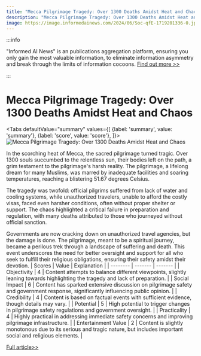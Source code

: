 ```yaml
---
title: "Mecca Pilgrimage Tragedy: Over 1300 Deaths Amidst Heat and Chaos"
description: "Mecca Pilgrimage Tragedy: Over 1300 Deaths Amidst Heat and Chaos"
image: https://image.informedainews.com/2024/06/Soc-qfE-1719201336-0.jpg
---
```



:::info

"Informed AI News" is an publications aggregation platform, ensuring you only gain the most valuable information, to eliminate information asymmetry and break through the limits of information cocoons.  [Find out more >>](/)

:::

# Mecca Pilgrimage Tragedy: Over 1300 Deaths Amidst Heat and Chaos


<Tabs
	defaultValue="summary"
	values={[
	{label: 'summary', value: 'summary'},
	{label: 'score', value: 'score'},
]}>
<TabItem value="summary">
<img
  src="https://image.informedainews.com/2024/06/Soc-qfE-1719201336-0.jpg"
  alt="Mecca Pilgrimage Tragedy: Over 1300 Deaths Amidst Heat and Chaos"
/>



In the scorching heat of Mecca, the sacred pilgrimage turned tragic. Over 1300 souls succumbed to the relentless sun, their bodies left on the path, a grim testament to the pilgrimage's harsh reality. The pilgrimage, a lifelong dream for many Muslims, was marred by inadequate facilities and soaring temperatures, reaching a blistering 51.67 degrees Celsius.

The tragedy was twofold: official pilgrims suffered from lack of water and cooling systems, while unauthorized travelers, unable to afford the costly visas, faced even harsher conditions, often without proper shelter or support. The chaos highlighted a critical failure in preparation and regulation, with many deaths attributed to those who journeyed without official sanction.

Governments are now cracking down on unauthorized travel agencies, but the damage is done. The pilgrimage, meant to be a spiritual journey, became a perilous trek through a landscape of suffering and death. This event underscores the need for better oversight and support for all who seek to fulfill their religious obligations, ensuring their safety amidst their devotion.
</TabItem>
<TabItem value="score">
	| Scores     | Value   | Explanation |
	| -------- | ------- | ------- |
	| Objectivity  | 4    | Content attempts to balance different viewpoints, slightly leaning towards highlighting the tragedy and lack of preparation.    |
	| Social Impact | 6     | Content has sparked extensive discussion on pilgrimage safety and government response, significantly influencing public opinion.    |
	| Credibility    | 4    | Content is based on factual events with sufficient evidence, though details may vary.    |
	| Potential    | 5    | High potential to trigger changes in pilgrimage safety regulations and government oversight.    |
	| Practicality    | 4    | Highly practical in addressing immediate safety concerns and improving pilgrimage infrastructure.    |
	| Entertainment Value    | 2    | Content is slightly monotonous due to its serious and tragic nature, but includes important social and religious elements.    |
</TabItem>
</Tabs>

[Full article>>](https://today.line.me/tw/v2/article/mWYkNjw)
